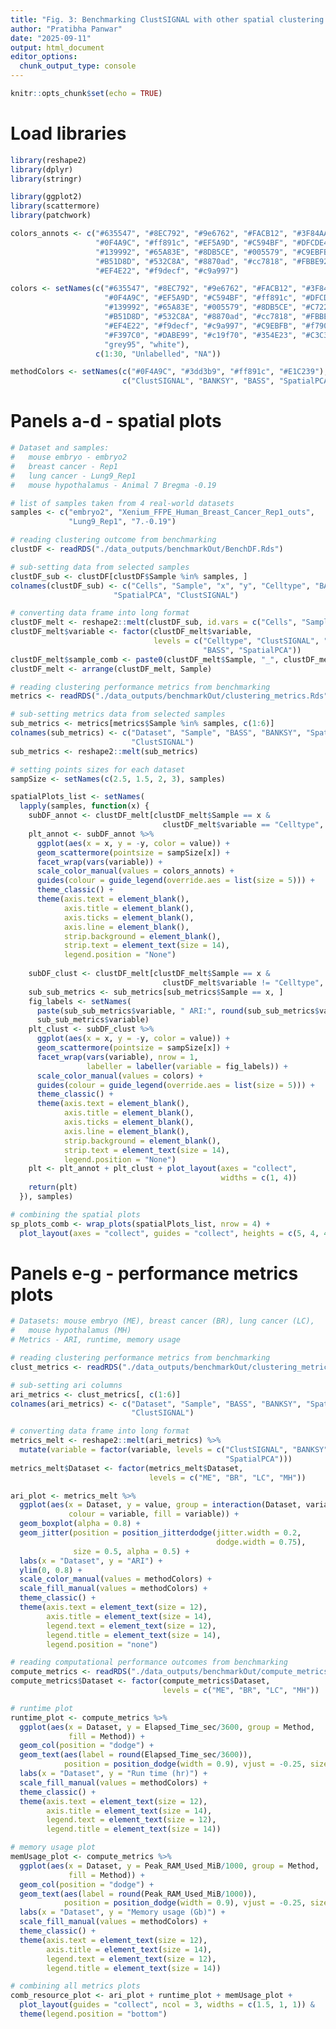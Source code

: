 ```yaml
---
title: "Fig. 3: Benchmarking ClustSIGNAL with other spatial clustering methods"
author: "Pratibha Panwar"
date: "2025-09-11"
output: html_document
editor_options: 
  chunk_output_type: console
---
```


```r
knitr::opts_chunk$set(echo = TRUE)
```

# Load libraries

```r
library(reshape2)
library(dplyr)
library(stringr)

library(ggplot2)
library(scattermore)
library(patchwork)
```

```r
colors_annots <- c("#635547", "#8EC792", "#9e6762", "#FACB12", "#3F84AA", 
                   "#0F4A9C", "#ff891c", "#EF5A9D", "#C594BF", "#DFCDE4", 
                   "#139992", "#65A83E", "#8DB5CE", "#005579", "#C9EBFB", 
                   "#B51D8D", "#532C8A", "#8870ad", "#cc7818", "#FBBE92", 
                   "#EF4E22", "#f9decf", "#c9a997")

colors <- setNames(c("#635547", "#8EC792", "#9e6762", "#FACB12", "#3F84AA", 
                     "#0F4A9C", "#EF5A9D", "#C594BF", "#ff891c", "#DFCDE4", 
                     "#139992", "#65A83E", "#005579", "#8DB5CE", "#C72228", 
                     "#B51D8D", "#532C8A", "#8870ad", "#cc7818", "#FBBE92", 
                     "#EF4E22", "#f9decf", "#c9a997", "#C9EBFB", "#f79083", 
                     "#F397C0", "#DABE99", "#c19f70", "#354E23", "#C3C388",
                     "grey95", "white"), 
                   c(1:30, "Unlabelled", "NA"))

methodColors <- setNames(c("#0F4A9C", "#3dd3b9", "#ff891c", "#E1C239"),
                         c("ClustSIGNAL", "BANKSY", "BASS", "SpatialPCA"))
```

# Panels a-d - spatial plots

```r
# Dataset and samples:
#   mouse embryo - embryo2
#   breast cancer - Rep1
#   lung cancer - Lung9_Rep1
#   mouse hypothalamus - Animal 7 Bregma -0.19

# list of samples taken from 4 real-world datasets
samples <- c("embryo2", "Xenium_FFPE_Human_Breast_Cancer_Rep1_outs", 
             "Lung9_Rep1", "7.-0.19")

# reading clustering outcome from benchmarking
clustDF <- readRDS("./data_outputs/benchmarkOut/BenchDF.Rds")

# sub-setting data from selected samples
clustDF_sub <- clustDF[clustDF$Sample %in% samples, ]
colnames(clustDF_sub) <- c("Cells", "Sample", "x", "y", "Celltype", "BASS", "BANKSY",
                       "SpatialPCA", "ClustSIGNAL")

# converting data frame into long format
clustDF_melt <- reshape2::melt(clustDF_sub, id.vars = c("Cells", "Sample", "x", "y"))
clustDF_melt$variable <- factor(clustDF_melt$variable, 
                                levels = c("Celltype", "ClustSIGNAL", "BANKSY", 
                                           "BASS", "SpatialPCA"))
clustDF_melt$sample_comb <- paste0(clustDF_melt$Sample, "_", clustDF_melt$variable)
clustDF_melt <- arrange(clustDF_melt, Sample)

# reading clustering performance metrics from benchmarking
metrics <- readRDS("./data_outputs/benchmarkOut/clustering_metrics.Rds")

# sub-setting metrics data from selected samples
sub_metrics <- metrics[metrics$Sample %in% samples, c(1:6)]
colnames(sub_metrics) <- c("Dataset", "Sample", "BASS", "BANKSY", "SpatialPCA",
                           "ClustSIGNAL")
sub_metrics <- reshape2::melt(sub_metrics)

# setting points sizes for each dataset
sampSize <- setNames(c(2.5, 1.5, 2, 3), samples)

spatialPlots_list <- setNames(
  lapply(samples, function(x) {
    subDF_annot <- clustDF_melt[clustDF_melt$Sample == x & 
                                  clustDF_melt$variable == "Celltype", ]
    plt_annot <- subDF_annot %>%
      ggplot(aes(x = x, y = -y, color = value)) +
      geom_scattermore(pointsize = sampSize[x]) +
      facet_wrap(vars(variable)) +
      scale_color_manual(values = colors_annots) +
      guides(colour = guide_legend(override.aes = list(size = 5))) +
      theme_classic() +
      theme(axis.text = element_blank(),
            axis.title = element_blank(),
            axis.ticks = element_blank(),
            axis.line = element_blank(),
            strip.background = element_blank(),
            strip.text = element_text(size = 14),
            legend.position = "None")
    
    subDF_clust <- clustDF_melt[clustDF_melt$Sample == x & 
                                  clustDF_melt$variable != "Celltype", ]
    sub_sub_metrics <- sub_metrics[sub_metrics$Sample == x, ]
    fig_labels <- setNames(
      paste(sub_sub_metrics$variable, " ARI:", round(sub_sub_metrics$value, 2)),
      sub_sub_metrics$variable)
    plt_clust <- subDF_clust %>%
      ggplot(aes(x = x, y = -y, color = value)) +
      geom_scattermore(pointsize = sampSize[x]) +
      facet_wrap(vars(variable), nrow = 1, 
                 labeller = labeller(variable = fig_labels)) +
      scale_color_manual(values = colors) +
      guides(colour = guide_legend(override.aes = list(size = 5))) +
      theme_classic() +
      theme(axis.text = element_blank(),
            axis.title = element_blank(),
            axis.ticks = element_blank(),
            axis.line = element_blank(),
            strip.background = element_blank(),
            strip.text = element_text(size = 14),
            legend.position = "None")
    plt <- plt_annot + plt_clust + plot_layout(axes = "collect", 
                                               widths = c(1, 4))
    return(plt)
  }), samples)

# combining the spatial plots
sp_plots_comb <- wrap_plots(spatialPlots_list, nrow = 4) + 
  plot_layout(axes = "collect", guides = "collect", heights = c(5, 4, 4, 4))
```

# Panels e-g - performance metrics plots

```r
# Datasets: mouse embryo (ME), breast cancer (BR), lung cancer (LC),
#   mouse hypothalamus (MH)
# Metrics - ARI, runtime, memory usage

# reading clustering performance metrics from benchmarking
clust_metrics <- readRDS("./data_outputs/benchmarkOut/clustering_metrics.Rds")

# sub-setting ari columns
ari_metrics <- clust_metrics[, c(1:6)]
colnames(ari_metrics) <- c("Dataset", "Sample", "BASS", "BANKSY", "SpatialPCA",
                           "ClustSIGNAL")

# converting data frame into long format
metrics_melt <- reshape2::melt(ari_metrics) %>%
  mutate(variable = factor(variable, levels = c("ClustSIGNAL", "BANKSY", "BASS", 
                                                "SpatialPCA")))
metrics_melt$Dataset <- factor(metrics_melt$Dataset, 
                               levels = c("ME", "BR", "LC", "MH"))

ari_plot <- metrics_melt %>%
  ggplot(aes(x = Dataset, y = value, group = interaction(Dataset, variable), 
             colour = variable, fill = variable)) +
  geom_boxplot(alpha = 0.8) +
  geom_jitter(position = position_jitterdodge(jitter.width = 0.2, 
                                              dodge.width = 0.75), 
              size = 0.5, alpha = 0.5) +
  labs(x = "Dataset", y = "ARI") +
  ylim(0, 0.8) +
  scale_color_manual(values = methodColors) +
  scale_fill_manual(values = methodColors) +
  theme_classic() +
  theme(axis.text = element_text(size = 12),
        axis.title = element_text(size = 14),
        legend.text = element_text(size = 12),
        legend.title = element_text(size = 14),
        legend.position = "none")
```

```r
# reading computational performance outcomes from benchmarking
compute_metrics <- readRDS("./data_outputs/benchmarkOut/compute_metrics.Rds")
compute_metrics$Dataset <- factor(compute_metrics$Dataset, 
                                  levels = c("ME", "BR", "LC", "MH"))

# runtime plot
runtime_plot <- compute_metrics %>%
  ggplot(aes(x = Dataset, y = Elapsed_Time_sec/3600, group = Method, 
             fill = Method)) +
  geom_col(position = "dodge") +
  geom_text(aes(label = round(Elapsed_Time_sec/3600)), 
            position = position_dodge(width = 0.9), vjust = -0.25, size = 3.5) +
  labs(x = "Dataset", y = "Run time (hr)") +
  scale_fill_manual(values = methodColors) +
  theme_classic() +
  theme(axis.text = element_text(size = 12),
        axis.title = element_text(size = 14),
        legend.text = element_text(size = 12),
        legend.title = element_text(size = 14))

# memory usage plot
memUsage_plot <- compute_metrics %>%
  ggplot(aes(x = Dataset, y = Peak_RAM_Used_MiB/1000, group = Method, 
             fill = Method)) +
  geom_col(position = "dodge") +
  geom_text(aes(label = round(Peak_RAM_Used_MiB/1000)), 
            position = position_dodge(width = 0.9), vjust = -0.25, size = 3.5) +
  labs(x = "Dataset", y = "Memory usage (Gb)") +
  scale_fill_manual(values = methodColors) +
  theme_classic() +
  theme(axis.text = element_text(size = 12),
        axis.title = element_text(size = 14),
        legend.text = element_text(size = 12),
        legend.title = element_text(size = 14))
```

```r
# combining all metrics plots
comb_resource_plot <- ari_plot + runtime_plot + memUsage_plot +
  plot_layout(guides = "collect", ncol = 3, widths = c(1.5, 1, 1)) &
  theme(legend.position = "bottom")
```
